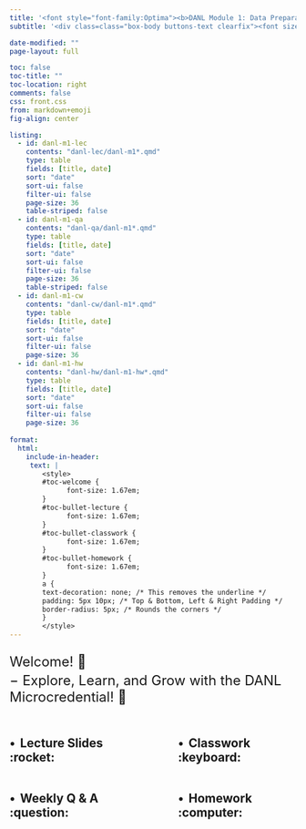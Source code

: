 ```yaml
---
title: '<font style="font-family:Optima"><b>DANL Module 1: Data Preparation and Management, 2024</b></font>'
subtitle: '<div class=class="box-body buttons-text clearfix"><font size="5"><ul style="list-style-type: none;"><li><b>Instructor: Byeong-Hak Choe</b> &nbsp; <i class="fa fa-chevron-left" aria-hidden="true"></i><a href="mailto:bchoe@geneseo.edu" class="about-link" rel="" target=""><i class="bi bi-envelope"></i><span class="about-link-text"> <b>Email</b></span></a></span></a> | <a href="https://brightspace.geneseo.edu" class="about-link" rel="" target="_blank"><i class="bi bi-bootstrap"></i><span class="about-link-text"> <b>Brightspace</b></span></a> <i class="fa fa-chevron-right" aria-hidden="true"></i></li></ul></font></div>'

date-modified: ""
page-layout: full

toc: false
toc-title: ""
toc-location: right
comments: false
css: front.css
from: markdown+emoji
fig-align: center

listing: 
  - id: danl-m1-lec
    contents: "danl-lec/danl-m1*.qmd"
    type: table
    fields: [title, date]
    sort: "date"
    sort-ui: false
    filter-ui: false
    page-size: 36
    table-striped: false
  - id: danl-m1-qa
    contents: "danl-qa/danl-m1*.qmd"
    type: table
    fields: [title, date]
    sort: "date"
    sort-ui: false
    filter-ui: false
    page-size: 36
    table-striped: false
  - id: danl-m1-cw
    contents: "danl-cw/danl-m1*.qmd"
    type: table
    fields: [title, date]
    sort: "date"
    sort-ui: false
    filter-ui: false
    page-size: 36
  - id: danl-m1-hw
    contents: "danl-hw/danl-m1-hw*.qmd"
    type: table
    fields: [title, date]
    sort: "date"
    sort-ui: false
    filter-ui: false
    page-size: 36
    
format: 
  html:
    include-in-header:
     text: |
        <style>
        #toc-welcome {
              font-size: 1.67em;
        }
        #toc-bullet-lecture {
              font-size: 1.67em;
        }
        #toc-bullet-classwork {
              font-size: 1.67em;
        }
        #toc-bullet-homework {
              font-size: 1.67em;
        }
        a {
        text-decoration: none; /* This removes the underline */
        padding: 5px 10px; /* Top & Bottom, Left & Right Padding */
        border-radius: 5px; /* Rounds the corners */
        }
        </style>
---
```





<div style="display:block; margin:25px;"></div>

<font size = "5">Welcome! 👋 </font>

<div style="display:block; margin:-10px;"></div>

<font size = "5">$-$ Explore, Learn, and Grow with the DANL Microcredential! 🌟</font>

<div style="display:block; margin:25px;"></div>

<!-- <p align="center" > -->
<!--   <img src="img/geneseo-logo.gif" width="30%"> -->
<!-- </p> -->

<div style="display:block; margin:5px;"></div>


:::: {.columns}

::: {.column width="45%"}
## $\bullet\,$ Lecture Slides :rocket:

:::{#danl-m1-lec}
:::

:::

::: {.column width="10%"}

:::


::: {.column width="45%"}
## $\bullet\,$ Classwork :keyboard:

:::{#danl-m1-cw}
:::

:::

::::



:::: {.columns}

::: {.column width="45%"}
## $\bullet\,$ Weekly Q & A :question:

:::{#danl-m1-qa}
:::

:::



::: {.column width="10%"}

:::




::: {.column width="45%"}
## $\bullet\,$ Homework :computer:

:::{#danl-m1-hw}
:::

:::


::::

